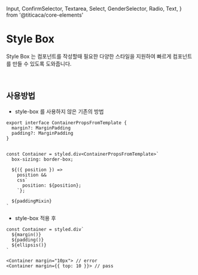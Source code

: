 
  Input,
  ConfirmSelector,
  Textarea,
  Select,
  GenderSelector,
  Radio,
  Text,
} from '@titicaca/core-elements'

<Meta title="Style-Box | Basic" />

# Style Box

Style Box 는 컴포넌트를 작성할때 필요한 다양한 스타일을 지원하여 빠르게 컴포넌트를 만들 수 있도록 도와줍니다.

<br />

## 사용방법

- style-box 를 사용하지 않은 기존의 방법

```text
export interface ContainerPropsFromTemplate {
  margin?: MarginPadding
  padding?: MarginPadding
}


const Container = styled.div<ContainerPropsFromTemplate>`
  box-sizing: border-box;

  ${({ position }) =>
    position &&
    css`
      position: ${position};
    `};

  ${paddingMixin}
`
```

- style-box 적용 후

```text
const Container = styled.div`
  ${margin()}
  ${padding()}
  ${ellipsis()}
`

<Container margin="10px"> // error
<Container margin={{ top: 10 }}> // pass
```
